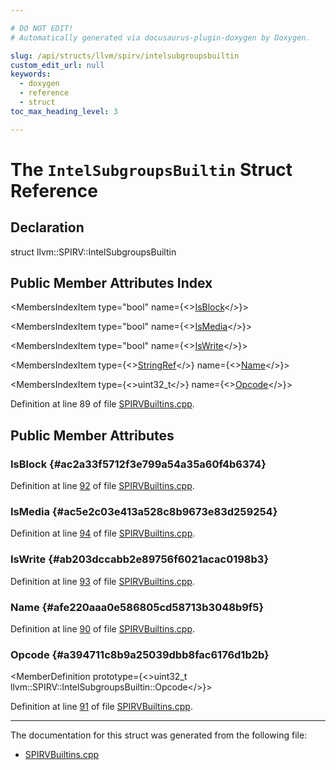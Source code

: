 ```yaml
---

# DO NOT EDIT!
# Automatically generated via docusaurus-plugin-doxygen by Doxygen.

slug: /api/structs/llvm/spirv/intelsubgroupsbuiltin
custom_edit_url: null
keywords:
  - doxygen
  - reference
  - struct
toc_max_heading_level: 3

---
```





# The `IntelSubgroupsBuiltin` Struct Reference

<DoxygenPage pluginConfig={pluginConfig}>



## Declaration

<CodeBlock>struct llvm::SPIRV::IntelSubgroupsBuiltin</CodeBlock>

## Public Member Attributes Index

<MembersIndex>

<MembersIndexItem
  type="bool"
  name={<><a href="#ac2a33f5712f3e799a54a35a60f4b6374">IsBlock</a></>}>
</MembersIndexItem>

<MembersIndexItem
  type="bool"
  name={<><a href="#ac5e2c03e413a528c8b9673e83d259254">IsMedia</a></>}>
</MembersIndexItem>

<MembersIndexItem
  type="bool"
  name={<><a href="#ab203dccabb2e89756f6021acac0198b3">IsWrite</a></>}>
</MembersIndexItem>

<MembersIndexItem
  type={<><a href="/docs/api/classes/llvm/stringref">StringRef</a></>}
  name={<><a href="#afe220aaa0e586805cd58713b3048b9f5">Name</a></>}>
</MembersIndexItem>

<MembersIndexItem
  type={<>uint32&#95;t</>}
  name={<><a href="#a394711c8b9a25039dbb8fac6176d1b2b">Opcode</a></>}>
</MembersIndexItem>

</MembersIndex>


Definition at line 89 of file <a href="/docs/api/files/lib/lib/target/lib/target/spirv/spirvbuiltins-cpp">SPIRVBuiltins.cpp</a>.

<SectionDefinition>

## Public Member Attributes

### IsBlock {#ac2a33f5712f3e799a54a35a60f4b6374}

<MemberDefinition
  prototype="bool llvm::SPIRV::IntelSubgroupsBuiltin::IsBlock">

Definition at line <a href="/docs/api/files/lib/lib/target/lib/target/spirv/spirvbuiltins-cpp/#l00092">92</a> of file <a href="/docs/api/files/lib/lib/target/lib/target/spirv/spirvbuiltins-cpp">SPIRVBuiltins.cpp</a>.
</MemberDefinition>

### IsMedia {#ac5e2c03e413a528c8b9673e83d259254}

<MemberDefinition
  prototype="bool llvm::SPIRV::IntelSubgroupsBuiltin::IsMedia">

Definition at line <a href="/docs/api/files/lib/lib/target/lib/target/spirv/spirvbuiltins-cpp/#l00094">94</a> of file <a href="/docs/api/files/lib/lib/target/lib/target/spirv/spirvbuiltins-cpp">SPIRVBuiltins.cpp</a>.
</MemberDefinition>

### IsWrite {#ab203dccabb2e89756f6021acac0198b3}

<MemberDefinition
  prototype="bool llvm::SPIRV::IntelSubgroupsBuiltin::IsWrite">

Definition at line <a href="/docs/api/files/lib/lib/target/lib/target/spirv/spirvbuiltins-cpp/#l00093">93</a> of file <a href="/docs/api/files/lib/lib/target/lib/target/spirv/spirvbuiltins-cpp">SPIRVBuiltins.cpp</a>.
</MemberDefinition>

### Name {#afe220aaa0e586805cd58713b3048b9f5}

<MemberDefinition
  prototype="StringRef llvm::SPIRV::IntelSubgroupsBuiltin::Name">

Definition at line <a href="/docs/api/files/lib/lib/target/lib/target/spirv/spirvbuiltins-cpp/#l00090">90</a> of file <a href="/docs/api/files/lib/lib/target/lib/target/spirv/spirvbuiltins-cpp">SPIRVBuiltins.cpp</a>.
</MemberDefinition>

### Opcode {#a394711c8b9a25039dbb8fac6176d1b2b}

<MemberDefinition
  prototype={<>uint32&#95;t llvm::SPIRV::IntelSubgroupsBuiltin::Opcode</>}>

Definition at line <a href="/docs/api/files/lib/lib/target/lib/target/spirv/spirvbuiltins-cpp/#l00091">91</a> of file <a href="/docs/api/files/lib/lib/target/lib/target/spirv/spirvbuiltins-cpp">SPIRVBuiltins.cpp</a>.
</MemberDefinition>

</SectionDefinition>

<hr/>

The documentation for this struct was generated from the following file:

<ul>
<li><a href="/docs/api/files/lib/lib/target/lib/target/spirv/spirvbuiltins-cpp">SPIRVBuiltins.cpp</a></li>
</ul>

</DoxygenPage>

